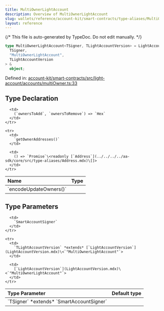 ```yaml
---
title: MultiOwnerLightAccount
description: Overview of MultiOwnerLightAccount
slug: wallets/reference/account-kit/smart-contracts/type-aliases/MultiOwnerLightAccount
layout: reference
---
```


{/* This file is auto-generated by TypeDoc. Do not edit manually. */}

```ts
type MultiOwnerLightAccount<TSigner, TLightAccountVersion> = LightAccountBase<
  TSigner,
  "MultiOwnerLightAccount",
  TLightAccountVersion
> &
  object;
```

Defined in: [account-kit/smart-contracts/src/light-account/accounts/multiOwner.ts:33](https://github.com/alchemyplatform/aa-sdk/blob/ad165355d980f9a16dd388088895bfc851df8656/account-kit/smart-contracts/src/light-account/accounts/multiOwner.ts#L33)

## Type Declaration

<table>
  <thead>
    <tr>
      <th align="left">Name</th>
      <th align="left">Type</th>
    </tr>
  </thead>

  <tbody>
    <tr>
      <td>
        `encodeUpdateOwners()`
      </td>

      <td>
        (`ownersToAdd`, `ownersToRemove`) => `Hex`
      </td>
    </tr>

    <tr>
      <td>
        `getOwnerAddresses()`
      </td>

      <td>
        () => `Promise`\<readonly [`Address`](../../../../aa-sdk/core/src/type-aliases/Address.mdx)\[]>
      </td>
    </tr>

  </tbody>
</table>

## Type Parameters

<table>
  <thead>
    <tr>
      <th align="left">Type Parameter</th>
      <th align="left">Default type</th>
    </tr>
  </thead>

  <tbody>
    <tr>
      <td>
        `TSigner` *extends* `SmartAccountSigner`
      </td>

      <td>
        `SmartAccountSigner`
      </td>
    </tr>

    <tr>
      <td>
        `TLightAccountVersion` *extends* [`LightAccountVersion`](LightAccountVersion.mdx)\<`"MultiOwnerLightAccount"`>
      </td>

      <td>
        [`LightAccountVersion`](LightAccountVersion.mdx)\<`"MultiOwnerLightAccount"`>
      </td>
    </tr>

  </tbody>
</table>
